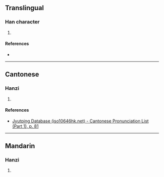{{character info/new}}
==Translingual==

===Han character===
{{Han char|rn=30|rad=口|as=08|sn=11|four=|canj=RFQU|ids=⿰口卷}}

# {{defn|Han|sort=口08}}

====References====
* {{Han ref|kx=0196.261|hdz=10643.080|uh=5573|ud=21875}}

----

==Cantonese==

===Hanzi===
{{yue-hanzi|jyut=[[kyun4]]|y=kyun4}}

# {{defn|lang=yue|sort=口08}}

====References====
* [http://www.iso10646hk.net/jp/document/download.jsp Jyutping Database (iso10646hk.net) - Cantonese Pronunciation List (Part 1), p. 81]

----

==Mandarin==

===Hanzi===
{{cmn-hanzi|pin=[[quán]] ([[quan2]])|wg=ch'üan<sup>2</sup>}}

# {{defn|lang=cmn|sort=口08}}
